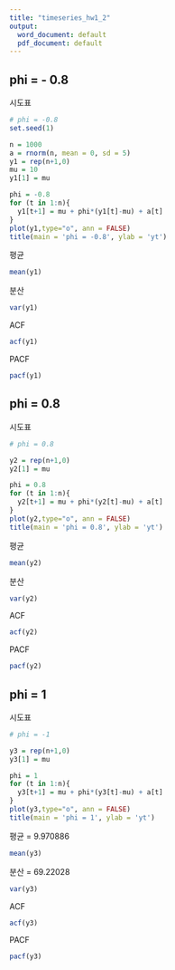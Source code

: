 ```yaml
---
title: "timeseries_hw1_2"
output:
  word_document: default
  pdf_document: default
---
```


## phi = - 0.8

시도표

```r
# phi = -0.8
set.seed(1)

n = 1000
a = rnorm(n, mean = 0, sd = 5)
y1 = rep(n+1,0)
mu = 10
y1[1] = mu

phi = -0.8
for (t in 1:n){
  y1[t+1] = mu + phi*(y1[t]-mu) + a[t]
}
plot(y1,type="o", ann = FALSE)
title(main = 'phi = -0.8', ylab = 'yt')
```

평균
```r
mean(y1)
```

분산
```r
var(y1)
```

ACF
```r
acf(y1)
```

PACF
```r
pacf(y1)
```

## phi = 0.8

시도표

```r
# phi = 0.8

y2 = rep(n+1,0)
y2[1] = mu

phi = 0.8
for (t in 1:n){
  y2[t+1] = mu + phi*(y2[t]-mu) + a[t]
}
plot(y2,type="o", ann = FALSE)
title(main = 'phi = 0.8', ylab = 'yt')
```

평균
```r
mean(y2)
```

분산
```r
var(y2)
```

ACF
```r
acf(y2)
```

PACF
```r
pacf(y2)
```

## phi = 1

시도표

```r
# phi = -1

y3 = rep(n+1,0)
y3[1] = mu

phi = 1
for (t in 1:n){
  y3[t+1] = mu + phi*(y3[t]-mu) + a[t]
}
plot(y3,type="o", ann = FALSE)
title(main = 'phi = 1', ylab = 'yt')
```

평균 = 9.970886
```r
mean(y3)
```

분산 = 69.22028
```r
var(y3)
```

ACF
```r
acf(y3)
```

PACF
```r
pacf(y3)
```

